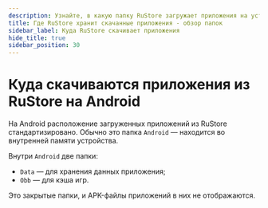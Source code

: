 ```yaml
---
description: Узнайте, в какую папку RuStore загружает приложения на устройства с операционной системой Android. Обзор стандартизированного расположения загруженных приложений из RuStore на устройствах Android. Информация о закрытых папках Data и Obb, предназначенных для данных и кэша игр.
title: Где RuStore хранит скачанные приложения - обзор папок
sidebar_label: Куда RuStore скачивает приложения
hide_title: true
sidebar_position: 30
---
```


# Куда скачиваются приложения из RuStore на Android

На Android расположение загруженных приложений из RuStore стандартизировано. Обычно это папка `Android` — находится во внутренней памяти устройства.

Внутри `Android` две папки:

- `Data` — для хранения данных приложения;
- `Obb` — для кэша игр.

Это закрытые папки, и APK-файлы приложений в них не отображаются.
